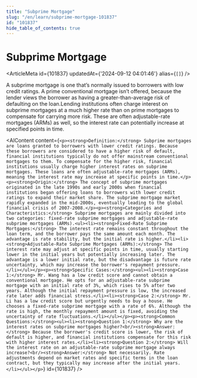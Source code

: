 ```yaml
---
title: "Subprime Mortgage"
slug: "/en/learn/subprime-mortgage-101837"
id: "101837"
hide_table_of_contents: true
---
```



# Subprime Mortgage

<ArticleMeta id={101837} updatedAt={'2024-09-12 04:01:46'} alias={`[]`} />
<div className='border-solid border-b border-t-0 my-4 border-[var(--ifm-color-gray-300)]' />

A subprime mortgage is one that’s normally issued to borrowers with low credit ratings. A prime conventional mortgage isn’t offered, because the lender views the borrower as having a greater-than-average risk of defaulting on the loan.Lending institutions often charge interest on subprime mortgages at a much higher rate than on prime mortgages to compensate for carrying more risk. These are often adjustable-rate mortgages (ARMs) as well, so the interest rate can potentially increase at specified points in time.

<AIContent content={`<p><strong>Definition:</strong> Subprime mortgages are loans granted to borrowers with lower credit ratings. Because these borrowers are considered to have a higher risk of default, financial institutions typically do not offer mainstream conventional mortgages to them. To compensate for the higher risk, financial institutions usually charge higher interest rates on subprime mortgages. These loans are often adjustable-rate mortgages (ARMs), meaning the interest rate may increase at specific points in time.</p><p><strong>Origin:</strong> The concept of subprime mortgages originated in the late 1990s and early 2000s when financial institutions began offering loans to borrowers with lower credit ratings to expand their market share. The subprime mortgage market rapidly expanded in the mid-2000s, eventually leading to the global financial crisis of 2007-2008.</p><p><strong>Categories and Characteristics:</strong> Subprime mortgages are mainly divided into two categories: fixed-rate subprime mortgages and adjustable-rate subprime mortgages (ARMs).<ul><li><strong>Fixed-Rate Subprime Mortgages:</strong> The interest rate remains constant throughout the loan term, and the borrower pays the same amount each month. The advantage is rate stability, but the initial rate is higher.</li><li><strong>Adjustable-Rate Subprime Mortgages (ARMs):</strong> The interest rate may adjust at specific points in time, usually starting lower in the initial years but potentially increasing later. The advantage is a lower initial rate, but the disadvantage is future rate uncertainty, which may increase the borrower's repayment pressure.</li></ul></p><p><strong>Specific Cases:</strong><ul><li><strong>Case 1:</strong> Mr. Wang has a low credit score and cannot obtain a conventional mortgage. He opts for an adjustable-rate subprime mortgage with an initial rate of 3%, which rises to 5% after two years. Although the initial repayment pressure is low, the increased rate later adds financial stress.</li><li><strong>Case 2:</strong> Mr. Li has a low credit score but urgently needs to buy a house. He chooses a fixed-rate subprime mortgage with a rate of 6%. Although the rate is high, the monthly repayment amount is fixed, avoiding the uncertainty of rate fluctuations.</li></ul></p><p><strong>Common Questions:</strong><ul><li><strong>Question 1:</strong> Why are the interest rates on subprime mortgages higher?<br/><strong>Answer:</strong> Because the borrower's credit score is lower, the risk of default is higher, and financial institutions compensate for this risk with higher interest rates.</li><li><strong>Question 2:</strong> Will the interest rate on an adjustable-rate subprime mortgage always increase?<br/><strong>Answer:</strong> Not necessarily. Rate adjustments depend on market rates and specific terms in the loan contract, but they typically may increase after the initial years.</li></ul></p>`} id={101837} />
